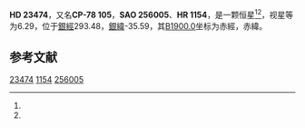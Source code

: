 {{Starbox begin
| name = HD 23474
}}
{{Starbox observe
| epoch = [[J2000.0|J2000.0]]
| constell = {{星座名待查}}<ref name=SIMBAD>{{cite web
 | url=http://simbad.u-strasbg.fr/simbad/sim-id?Ident=HR+1154
 | title =Pulsating variable Star
 | publisher=Centre de Données astronomiques de Strasbourg
 | work=SIMBAD
 | accessdate=2012-07-13}}</ref><ref name=DATA>{{cite web
 | url=http://vizier.u-strasbg.fr/viz-bin/VizieR-5?-out.add=.&-source=5050&-corr=PK=HR&-out.max=9999&HR=1154
 | title=VizieR Detailed Page
 | accessdate=2012-07-13
 | archive-date=2016-03-04
 | archive-url=https://web.archive.org/web/20160304231056/http://vizier.u-strasbg.fr/viz-bin/VizieR-5?-out.add=.&-source=5050&-corr=PK=HR&-out.max=9999&HR=1154
 | dead-url=no
 }}</ref>
| 星官 = 
| ra = {{RA|3|36|30}}<ref name=SIMBAD /><ref name=DATA />
| dec = {{DEC|-78|19|23}}<ref name=SIMBAD /><ref name=DATA />
| appmag_v = 6.29<ref name=SIMBAD /><ref name=DATA />
}}
{{Starbox character
| class = K2III<ref name=SIMBAD /><ref name=DATA />
| b-v = 1.15<ref name=SIMBAD /><ref name=DATA />
| u-b = 1.03<ref name=SIMBAD /><ref name=DATA />
| r-i = <ref name=SIMBAD /><ref name=DATA />
| variable = 
}}
{{Starbox astrometry
| radial_v = 1.03
| prop_mo_ra = 3
| parallax = 
| p_error = 
}}
{{Starbox catalog
| names =CP-78 105，[[SAO星表|SAO]] 256005，[[HD星表|HD]] 23474，[[HR星表|HR]] 1154}}
{{Starbox reference |Simbad=HR+1154}}
{{Starbox end}}

'''HD 23474'''，又名'''CP-78 105'''，'''SAO 256005'''、'''HR 1154'''，是一颗恒星<ref name=SIMBAD /><ref name=DATA />，视星等为6.29，位于[[銀道座標系|銀經]]293.48，[[銀道座標系|銀緯]]-35.59，其[[B1900.0|B1900.0]]坐标为赤經{{RA|3|40|18.1}}，赤緯{{DEC|-78|-35.59|45}}。

== 参考文献 ==
{{reflist}}

{{star-stub}}

[[Category:HD和HDE天體|23474]]
[[Category:HR天體|1154]]
[[Category:SAO天體|256005]]